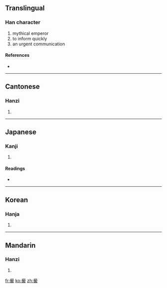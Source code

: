 {{also|喾}}
==Translingual==

===Han character===
{{Han char|rn=30|rad=口|as=17|sn=20|four=7760<sub>1</sub>|canj=竹月竹土口 (HBHGR)}}

# mythical emperor
# to inform quickly
# an urgent communication

====References====
* {{Han ref|kx=0214.040|dkj=04586|dj=0436.310|hdz=10704.040|uh=56B3|ud=22195|bh=F441|bd=62529}}

----

==Cantonese==

===Hanzi===
{{yue-hanzi|jyut=|y=guk1|sim=喾}}

# {{defn|Cantonese}}

----

==Japanese==

===Kanji===
{{ja-kanji|grade=|rs=口17}}

# {{defn|Japanese}}

====Readings====
* {{ja-readings|on=[[こく]] (koku)|kun=[[つげる]] (tsugeru)}}

----

==Korean==

===Hanja===
{{ko-hanja|hangeul=고|rv=go|mr=ko}}

# {{defn|Korean}}

----

==Mandarin==

===Hanzi===
{{cmn-hanzi|sim=喾|pin=[[kù]] ([[ku4]])|wg=k'u<sup>4</sup>}}

# {{defn|Mandarin}}

[[fr:嚳]]
[[ko:嚳]]
[[zh:嚳]]
